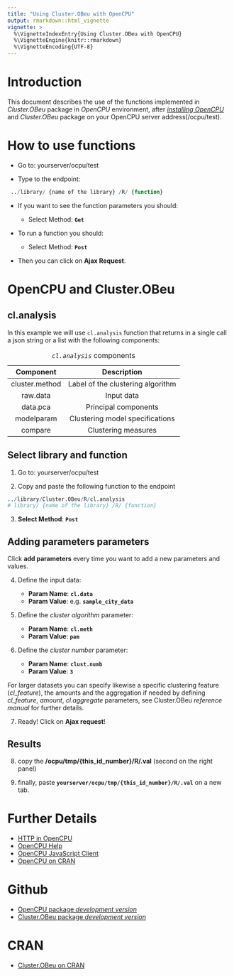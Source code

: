 ```yaml
---
title: "Using Cluster.OBeu with OpenCPU"
output: rmarkdown::html_vignette
vignette: >
  %\VignetteIndexEntry{Using Cluster.OBeu with OpenCPU}
  %\VignetteEngine{knitr::rmarkdown}
  %\VignetteEncoding{UTF-8}
---
```


# Introduction

This document describes the use of the functions implemented in *Cluster.OBeu* package in *OpenCPU* environment, after *[installing OpenCPU](https://www.opencpu.org/download.html)* and *Cluster.OBeu* package on your OpenCPU server address(/ocpu/test).

# How to use functions

- Go to: yourserver/ocpu/test

- Type to the endpoint:

```r
 ../library/ {name of the library} /R/ {function}
```

- If you want to see the function parameters you should: 

    - Select Method: **`Get`**
    
- To run a function you should:

    - Select Method: **`Post`**

- Then you can click on **Ajax Request**.

# OpenCPU and Cluster.OBeu

## cl.analysis

In this example we will use `cl.analysis` function that returns in a single call a json string or a list with the following components:

| Component      | Description                        |
| :------------: | :--------------------------------: |
| cluster.method | Label of the clustering algorithm  |
| raw.data       | Input data                         |
| data.pca       | Principal components               |
| modelparam     | Clustering model specifications    |
| compare        | Clustering measures                |


Table: *`cl.analysis`* components

## Select library and function

1. Go to: yourserver/ocpu/test

2. Copy and paste the following function to the endpoint 
```r
../library/Cluster.OBeu/R/cl.analysis
# library/ {name of the library} /R/ {function}
```

3. **Select Method**: **`Post`**

## Adding parameters parameters

Click **add parameters** every time you want to add a new parameters and values.

4. Define the input data:

    - **Param Name**: **`cl.data`**
    - **Param Value**: e.g. **`sample_city_data`** 

5. Define the *cluster algorithm* parameter:

    - **Param Name**: **`cl.meth`**
    - **Param Value**: **`pam`**
    
6. Define the *cluster number* parameter:

    - **Param Name**: **`clust.numb`**
    - **Param Value**: **`3`**

For larger datasets you can specify likewise a specific clustering feature (*cl_feature*), the amounts and the aggregation if needed by defining *cl_feature*, *amount*, *cl.aggregate* parameters, see Cluster.OBeu *reference manual* for further details.

7. Ready! Click on **Ajax request**!

## Results

8. copy the **/ocpu/tmp/{this_id_number}/R/.val** (second on the right panel)

9. finally, paste **`yourserver/ocpu/tmp/{this_id_number}/R/.val`** on a new tab.


# Further Details

+ [HTTP in OpenCPU](https://www.opencpu.org/api.html)
+ [OpenCPU Help](https://www.opencpu.org/help.html)
+ [OpenCPU JavaScript Client](https://www.opencpu.org/jslib.html)
+ [OpenCPU on CRAN](https://cran.r-project.org/package=opencpu)

# Github
+ [OpenCPU package *development version*](https://github.com/opencpu/opencpu)
+ [Cluster.OBeu package *development version*](https://github.com/okgreece/Cluster.OBeu)

# CRAN
+ [Cluster.OBeu on CRAN](https://cran.r-project.org/package=Cluster.OBeu)
